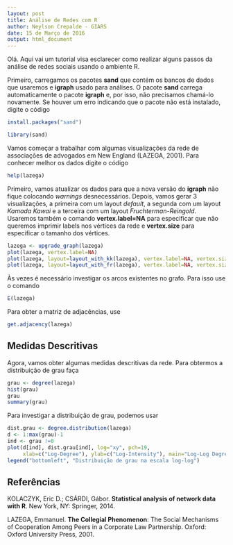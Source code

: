 ---
layout: post
title: Análise de Redes com R
author: Neylson Crepalde - GIARS
date: 15 de Março de 2016
output: html_document
---
Olá. Aqui vai um tutorial visa esclarecer como realizar alguns passos da análise de redes sociais usando o ambiente R.

Primeiro, carregamos os pacotes **sand** que contém os bancos de dados que usaremos e **igraph** usado para análises. O pacote **sand** carrega automaticamente o pacote **igraph** e, por isso, não precisamos chamá-lo novamente. Se houver um erro indicando que o pacote não está instalado, digite o código 
```{r eval=F}
install.packages("sand")
```
```{r}
library(sand)
```

Vamos começar a trabalhar com algumas visualizações da rede de associações de advogados em New England (LAZEGA, 2001). Para conhecer melhor os dados digite o código 
```{r eval=F}
help(lazega)
```
Primeiro, vamos atualizar os dados para que a nova versão do **igraph** não fique colocando *warnings* desnecessários. Depois, vamos gerar 3 visualizações, a primeira com um layout *default*, a segunda com um layout *Kamada Kawai* e a terceira com um layout *Fruchterman-Reingold*. Usaremos também o comando **vertex.label=NA** para especificar que não queremos imprimir labels nos vértices da rede e **vertex.size** para especificar o tamanho dos vértices. 

```{r}
lazega <- upgrade_graph(lazega)
plot(lazega, vertex.label=NA)
plot(lazega, layout=layout_with_kk(lazega), vertex.label=NA, vertex.size=10)
plot(lazega, layout=layout_with_fr(lazega), vertex.label=NA, vertex.size=8)
```

Às vezes é necessário investigar os arcos existentes no grafo. Para isso use o comando 
```{r}
E(lazega)
```
Para obter a matriz de adjacências, use 
```{r}
get.adjacency(lazega)
```

Medidas Descritivas
-------------------

Agora, vamos obter algumas medidas descritivas da rede. Para obtermos a distribuição de grau faça
```{r}
grau <- degree(lazega)
hist(grau)
grau
summary(grau)
```
Para investigar a distribuição de grau, podemos usar
```{r}
dist.grau <- degree.distribution(lazega)
d <- 1:max(grau)-1
ind <- grau !=0
plot(d[ind], dist.grau[ind], log="xy", pch=19,
     xlab=c("Log-Degree"), ylab=c("Log-Intensity"), main="Log-Log Degree Distribution")
legend("bottomleft", "Distribuição de grau na escala log-log")
```


Referências
-----------

KOLACZYK, Eric D.; CSÁRDI, Gábor. **Statistical analysis of network data with R**. New York, NY: Springer, 2014.

LAZEGA, Emmanuel. **The Collegial Phenomenon**: The Social Mechanisms of Cooperation Among Peers in a Corporate Law Partnership. Oxford: Oxford University Press, 2001.
